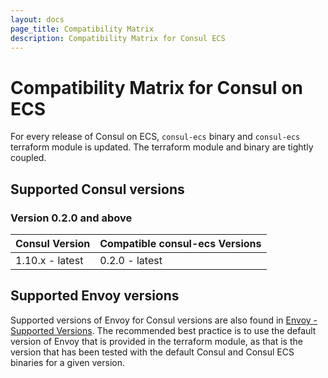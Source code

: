 ```yaml
---
layout: docs
page_title: Compatibility Matrix
description: Compatibility Matrix for Consul ECS
---
```


# Compatibility Matrix for Consul on ECS

For every release of Consul on ECS, `consul-ecs` binary and `consul-ecs` terraform module is updated. The terraform module and binary are tightly coupled.

## Supported Consul versions

### Version 0.2.0 and above


| Consul Version | Compatible consul-ecs Versions  |
| -------------- | ------------------------------- |
| 1.10.x - latest| 0.2.0  - latest                 |


## Supported Envoy versions

Supported versions of Envoy for Consul versions are also found in [Envoy - Supported Versions](/docs/connect/proxies/envoy#supported-versions). The recommended best practice is to use the default version of Envoy that is provided in the terraform module, as that is the version that has been tested with the default Consul and Consul ECS binaries for a given version.
